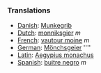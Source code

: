 ===Translations===
*[[Danish]]: [[Munkegrib]]
*[[Dutch]]: [[monniksgier]] ''m''
*[[French]]: [[vautour moine]] ''m''
*[[German]]: [[Mönchsgeier]] ''''
*[[Latin]]: [[Aegypius monachus]]
*[[Spanish]]: [[buitre negro]] ''m''